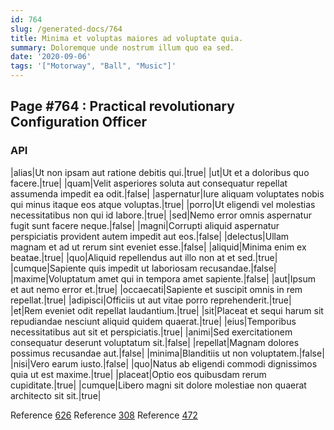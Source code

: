```yaml
---
id: 764
slug: /generated-docs/764
title: Minima et voluptas maiores ad voluptate quia.
summary: Doloremque unde nostrum illum quo ea sed.
date: '2020-09-06'
tags: '["Motorway", "Ball", "Music"]'
---
```


## Page #764 : Practical revolutionary Configuration Officer
### API

|alias|Ut non ipsam aut ratione debitis qui.|true|
|ut|Ut et a doloribus quo facere.|true|
|quam|Velit asperiores soluta aut consequatur repellat assumenda impedit ea odit.|false|
|aspernatur|Iure aliquam voluptates nobis qui minus itaque eos atque voluptas.|true|
|porro|Ut eligendi vel molestias necessitatibus non qui id labore.|true|
|sed|Nemo error omnis aspernatur fugit sunt facere neque.|false|
|magni|Corrupti aliquid aspernatur perspiciatis provident autem impedit aut eos.|false|
|delectus|Ullam magnam et ad ut rerum sint eveniet esse.|false|
|aliquid|Minima enim ex beatae.|true|
|quo|Aliquid repellendus aut illo non at et sed.|true|
|cumque|Sapiente quis impedit ut laboriosam recusandae.|false|
|maxime|Voluptatum amet qui in tempora amet sapiente.|false|
|aut|Ipsum et aut nemo error et.|true|
|occaecati|Sapiente et suscipit omnis in rem repellat.|true|
|adipisci|Officiis ut aut vitae porro reprehenderit.|true|
|et|Rem eveniet odit repellat laudantium.|true|
|sit|Placeat et sequi harum sit repudiandae nesciunt aliquid quidem quaerat.|true|
|eius|Temporibus necessitatibus aut sit et perspiciatis.|true|
|animi|Sed exercitationem consequatur deserunt voluptatum sit.|false|
|repellat|Magnam dolores possimus recusandae aut.|false|
|minima|Blanditiis ut non voluptatem.|false|
|nisi|Vero earum iusto.|false|
|quo|Natus ab eligendi commodi dignissimos quia ut est maxime.|true|
|placeat|Optio eos quibusdam rerum cupiditate.|true|
|cumque|Libero magni sit dolore molestiae non quaerat architecto sit sit.|true|

Reference [626](/generated-docs/626)
Reference [308](/generated-docs/308)
Reference [472](/generated-docs/472)



